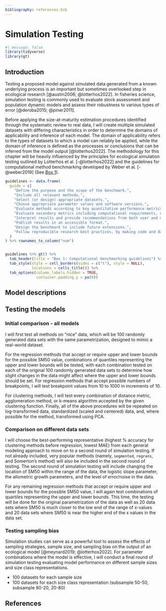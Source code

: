 ```yaml
---
bibliography: references.bib
---
```


# Simulation Testing

```r
#| message: false
library(tidyverse)
library(gt)
```

## Introduction

Testing a proposed model against simulated data generated from a known underlying process is an important but sometimes overlooked step in ecological research [@austin2006; @lotterhos2022]. In fisheries science, simulation testing is commonly used to evaluate stock assessment and population dynamic models and assess their robustness to various types of error [@deroba2015; @piner2011].

Before applying the size-at-maturity estimation procedures identified through the systematic review to real data, I will create multiple simulated datasets with differing characteristics in order to determine the domains of applicability and inference of each model. The domain of applicability refers to the types of datasets to which a model can reliably be applied, while the domain of inference is defined as the processes or conclusions that can be inferred from the model output [@lotterhos2022]. The methodology for this chapter will be heavily influenced by the principles for ecological simulation testing outlined by Lotterhos et al. [-@lotterhos2022] and the guidelines for computational method benchmarking developed by Weber et al. [-@weber2019] (See [Box 1](#box1)).

::: {#box1 .box}
```r

guidelines <- data.frame(
  guide = c(
    "Define the purpose and the scope of the benchmark.",
    "Include all relevant methods.",
    "Select (or design) appropriate datasets.",
    "Choose appropriate parameter values and software versions.",
    "Evaluate methods according to key quantitative performance metrics.",
    "Evaluate secondary metrics including computational requirements, user-friendliness, installation procedures, and documentation quality.",
    "Interpret results and provide recommendations from both user and method developer perspectives.",
    "Publish results in an accessible format.",
    "Design the benchmark to include future extensions.",
    "Follow reproducible research best practices, by making code and data publicly available."
  )
) %>% rownames_to_column("num")


guidelines %>% gt() %>%
  tab_header(title = "Box 1: Computational benchmarking guidelines") %>%
  tab_style(style = cell_borders(sides = c("t"), style = NULL),
            locations = cells_title()) %>% 
  tab_options(column_labels.hidden = TRUE,
              container.padding.y = px(0))

```
:::

## Model descriptions

## Testing the models

### Initial comparison - all models

I will first test all methods on “nice” data, which will be 100 randomly generated data sets with the same parametrization, designed to mimic a real-world dataset.

For the regression methods that accept or require upper and lower bounds for the possible SM50 value, combinations of quantiles representing the upper and lower bounds will be tested, with each combination tested on each of the original 100 randomly generated data sets to determine how slight changes in the data might affect where the upper and lower bounds should be set. For regression methods that accept possible numbers of breakpoints, I will test breakpoint values from 10 to 1000 in increments of 10.

For clustering methods, I will test every combination of distance metric, agglomeration method, or k-means algorithm accepted by the given clustering function. Finally, all of the above procedures will be repeated on log-transformed data, standardized (scaled and centered) data, and, where possible for the method, transformed using PCA.

### Comparison on different data sets

I will choose the best-performing representative (highest % accuracy for clustering methods before regression, lowest MAE) from each general modeling approach to move on to a second round of simulation testing. If not already included, very popular methods (namely, `segmented`, `regrans`, and Somerton’s method) will also be included in the second round of testing. The second round of simulation testing will include changing the location of SM50 within the range of the data, the logistic slope parameter, the allometric growth parameters, and the level of error/noise in the data.

For any remaining regression methods that accept or require upper and lower bounds for the possible SM50 value, I will again test combinations of quartiles representing the upper and lower bounds. This time, the testing will be done for the original parametrization of the data as well as 20 data sets where SM50 is much closer to the low end of the range of x-values and 20 data sets where SM50 is near the higher end of the x values in the data set.

### Testing sampling bias

Simulation studies can serve as a powerful tool to assess the effects of sampling strategies, sample size, and sampling bias on the output of an ecological model [@meynard2019; @lotterhos2022]. For parameter combinations where the model is effective, I will conduct a final round of simulation testing evaluating model performance on different sample sizes and size class representations.

-   100 datasets for each sample size
-   100 datasets for each size class representation (subsample 50-50, subsample 80-20, 20-80)

## References {.unnumbered}
